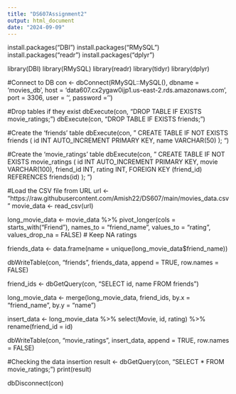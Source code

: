 ```yaml
---
title: "DS607Assignment2"
output: html_document
date: "2024-09-09"
---
```


install.packages("DBI")
install.packages("RMySQL")
install.packages("readr")
install.packages("dplyr")

library(DBI)
library(RMySQL)
library(readr)
library(tidyr)
library(dplyr)

#Connect to DB
con <- dbConnect(RMySQL::MySQL(), 
                 dbname = 'movies_db',
                 host = 'data607.cx2ygaw0ijp1.us-east-2.rds.amazonaws.com', 
                 port = 3306, 
                 user = '', 
                 password = '')

#Drop tables if they exist
dbExecute(con, "DROP TABLE IF EXISTS movie_ratings;")
dbExecute(con, "DROP TABLE IF EXISTS friends;")

#Create the 'friends' table
dbExecute(con, "
  CREATE TABLE IF NOT EXISTS friends (
    id INT AUTO_INCREMENT PRIMARY KEY,
    name VARCHAR(50)
  );
")

#Create the 'movie_ratings' table
dbExecute(con, "
  CREATE TABLE IF NOT EXISTS movie_ratings (
    id INT AUTO_INCREMENT PRIMARY KEY,
    movie VARCHAR(100),
    friend_id INT,
    rating INT,
    FOREIGN KEY (friend_id) REFERENCES friends(id)
  );
")

#Load the CSV file from URL
url <- "https://raw.githubusercontent.com/Amish22/DS607/main/movies_data.csv"
movie_data <- read_csv(url)

long_movie_data <- movie_data %>%
  pivot_longer(cols = starts_with("Friend"), 
               names_to = "friend_name", 
               values_to = "rating", 
               values_drop_na = FALSE) # Keep NA ratings

friends_data <- data.frame(name = unique(long_movie_data$friend_name))

dbWriteTable(con, "friends", friends_data, append = TRUE, row.names = FALSE)

friend_ids <- dbGetQuery(con, "SELECT id, name FROM friends")

long_movie_data <- merge(long_movie_data, friend_ids, by.x = "friend_name", by.y = "name")

insert_data <- long_movie_data %>%
  select(Movie, id, rating) %>%
  rename(friend_id = id)

dbWriteTable(con, "movie_ratings", insert_data, append = TRUE, row.names = FALSE)

#Checking the data insertion
result <- dbGetQuery(con, "SELECT * FROM movie_ratings;")
print(result)

dbDisconnect(con)

